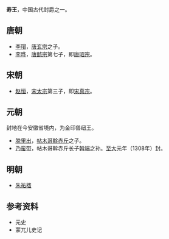 '''寿王'''，中国古代封爵之一。

==唐朝==
* [[李瑁|李瑁]]，[[唐玄宗|唐玄宗]]之子。
* [[李晔|李晔]]，[[唐懿宗|唐懿宗]]第七子，即[[唐昭宗|唐昭宗]]。

==宋朝==
* [[赵恒|赵恒]]，[[宋太宗|宋太宗]]第三子，即[[宋真宗|宋真宗]]。

==元朝==
封地在今安徽省境内，为金印兽纽王。
* [[脱里出|脱里出]]，[[帖木哥斡赤斤|帖木哥斡赤斤]]之子。
* [[乃蛮带|乃蛮带]]，帖木哥斡赤斤长子[[斡端|斡端]]之孙。[[至大|至大]]元年（1308年）封。

==明朝==
* [[朱祐榰|朱祐榰]]

==参考资料==
* 元史
* 蒙兀儿史记 

{{Disambig|S|Cat=二字中国王爵消歧义}}